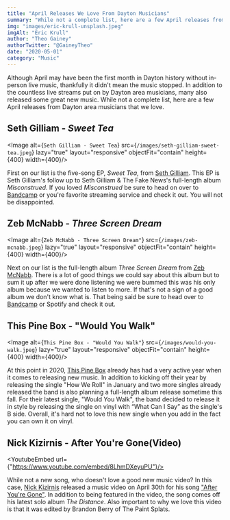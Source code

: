 ```yaml
---
title: "April Releases We Love From Dayton Musicians"
summary: "While not a complete list, here are a few April releases from Dayton area musicians that we love"
img: "images/eric-krull-unsplash.jpeg"
imgAlt: "Eric Krull"
author: "Theo Gainey"
authorTwitter: "@GaineyTheo"
date: "2020-05-01"
category: "Music"
---
```


Although April may have been the first month in Dayton history without in-person live music, thankfully it didn't mean the music stopped. In addition to the countless live streams put on by Dayton area musicians, many also released some great new music. While not a complete list, here are a few April releases from Dayton area musicians that we love.

## Seth Gilliam - *Sweet Tea*
<Image alt={`Seth Gilliam - Sweet Tea`} src={`/images/seth-gilliam-sweet-tea.jpeg`} lazy="true" layout="responsive" objectFit="contain" height={400} width={400}/>

First on our list is the five-song EP, *Sweet Tea*, from [Seth Gilliam](https://sgfakenews.bandcamp.com/). This EP is Seth Gilliam's follow up to Seth Gilliam & The Fake News's full-length album *Misconstrued*. If you loved *Misconstrued* be sure to head on over to [Bandcamp](https://sgfakenews.bandcamp.com/album/sweet-tea) or you're favorite streaming service and check it out. You will not be disappointed.

## Zeb McNabb - *Three Screen Dream*
<Image alt={`Zeb McNabb - Three Screen Dream"`} src={`/images/zeb-mcnabb.jpeg`} lazy="true" layout="responsive" objectFit="contain" height={400} width={400}/>

Next on our list is the full-length album *Three Screen Dream* from [Zeb McNabb](https://zebmcnabb.bandcamp.com/releases). There is a lot of good things we could say about this album but to sum it up after we were done listening we were bummed this was his only album because we wanted to listen to more. If that's not a sign of a good album we don't know what is. That being said be sure to head over to [Bandcamp](https://zebmcnabb.bandcamp.com/album/three-screen-dream) or Spotify and check it out.

## This Pine Box - "Would You Walk"
<Image alt={`This Pine Box - "Would You Walk"`} src={`/images/would-you-walk.jpeg`} lazy="true" layout="responsive" objectFit="contain" height={400} width={400}/>

At this point in 2020, [This Pine Box](https://thispinebox.bandcamp.com/) already has had a very active year when it comes to releasing new music. In addition to kicking off their year by releasing the single "How We Roll" in January and two more singles already released the band is also planning a full-length album release sometime this fall. For their latest single, "Would You Walk", the band decided to release it in style by releasing the single on vinyl with “What Can I Say” as the single's B side. Overall, it's hard not to love this new single when you add in the fact you can own it on vinyl.

## Nick Kizirnis - After You're Gone(Video)
<YoutubeEmbed url={"https://www.youtube.com/embed/8LhmDXeyuPU"}/>

While not a new song, who doesn't love a good new music video? In this case, [Nick Kizirnis](http://nickkizirnis.com/) released a music video on April 30th for his song ["After You're Gone"](https://youtu.be/8LhmDXeyuPU). In addition to being featured in the video, the song comes off his latest solo album *The Distance*. Also important to why we love this video is that it was edited by Brandon Berry of The Paint Splats.
